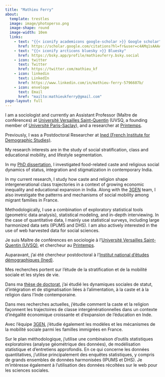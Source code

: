 ---
title: "Mathieu Ferry"
about: 
  template: trestles
  image: image/photoperso.png
  image-shape: round
  image-width: 10em 
  links:
    - text: "{{< iconify academicons google-scholar >}} Google scholar"
      href: https://scholar.google.com/citations?hl=fr&user=c4AMq1sAAAAJ
    - text: "{{< iconify arcticons bluesky >}} Bluesky"
      href: https://bsky.app/profile/mathieuferry.bsky.social
    - icon: twitter
      text: Twitter
      href: https://twitter.com/mathieu_kf
    - icon: linkedin
      text: LinkedIn
      href: https://www.linkedin.com/in/mathieu-ferry-5796607b/
    - icon: envelope
      text: Email
      href: "mailto:mathieukferry@gmail.com"
page-layout: full
---

::: {.content-visible when-profile="english"}
I am a sociologist and currently an Assistant Professor (Maître de conférences) at [Université Versailles Saint-Quentin](https://www.uvsq.fr/english) (UVSQ, a founding member of [Université Paris-Saclay](https://www.universite-paris-saclay.fr/en)), and a researcher at [Printemps](https://www.printemps.uvsq.fr/).

Previously, I was a Postdoctoral Researcher at [Ined (French Institute for Demographic Studies)](https://www.ined.fr/en/).

My research interests are in the study of social stratification, class and educational mobility, and lifestyle segmentation.

In my [PhD dissertation](https://hal-sciencespo.archives-ouvertes.fr/tel-03620008/document), I investigated food-related caste and religious social dynamics of status, integration and stigmatization in contemporary India.

In my current research, I study how caste and religion shape intergenerational class trajectories in a context of growing economic inequality and educational expansion in India. Along with the [3GEN](https://3gen.site.ined.fr/en/) team, I also investigate the patterns and mechanisms of social mobility among migrant families in France.

Methodologically, I use a combination of exploratory statistical tools (geometric data analysis), statistical modeling, and in-depth interviewing. In the case of quantitative data, I mainly use statistical surveys, including large harmonized data sets (IPUMS and DHS). I am also actively interested in the use of web harvested data for social sciences.
:::

::: {.content-visible when-profile="french"}
Je suis Maître de conférences en sociologie à l'[Université Versailles Saint-Quentin (UVSQ)](https://www.uvsq.fr/), et chercheur au [Printemps](https://www.printemps.uvsq.fr/).

Auparavant, j'ai été chercheur postdoctoral à l'[Institut national d'études démographiques (Ined)](https://www.ined.fr/).

Mes recherches portent sur l'étude de la stratification et de la mobilité sociale et les styles de vie.

Dans ma [thèse de doctorat](https://hal-sciencespo.archives-ouvertes.fr/tel-03620008/document), j'ai étudié les dynamiques sociales de statut, d'intégration et de stigmatisation liées à l'alimentation, à la caste et à la religion dans l'Inde contemporaine.

Dans mes recherches actuelles, j'étudie comment la caste et la religion façonnent les trajectoires de classe intergénérationnelles dans un contexte d'inégalité économique croissante et d'expansion de l'éducation en Inde.

Avec l'équipe [3GEN](https://3gen.site.ined.fr/), j'étudie également les modèles et les mécanismes de la mobilité sociale parmi les familles immigrées en France.

Sur le plan méthodologique, j'utilise une combinaison d'outils statistiques exploratoires (analyse géométrique des données), de modélisation statistique et d'entretiens approfondis. En ce qui concerne les données quantitatives, j'utilise principalement des enquêtes statistiques, y compris de grands ensembles de données harmonisées (IPUMS et DHS). Je m'intéresse également à l'utilisation des données récoltées sur le web pour les sciences sociales.
:::
